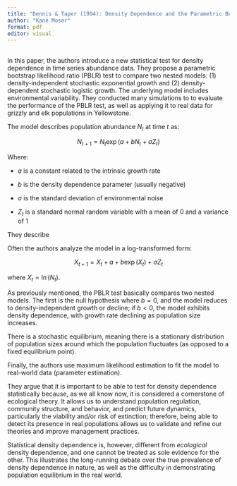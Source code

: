 ```yaml
---
title: "Dennis & Taper (1994): Density Dependence and the Parametric Bootstrap Likelihood Ratio (PBLR)"
author: "Kane Moser"
format: pdf
editor: visual
---
```


## 

In this paper, the authors introduce a new statistical test for density dependence in time series abundance data. They propose a parametric bootstrap likelihood ratio (PBLR) test to compare two nested models: (1) density-independent stochastic exponential growth and (2) density-dependent stochastic logistic growth. The underlying model includes environmental variability. They conducted many simulations to to evaluate the performance of the PBLR test, as well as applying it to real data for grizzly and elk populations in Yellowstone.

The model describes population abundance $N_t$ at time $t$ as:

$$
N_{t+1} = N_t \exp(a+b N_t + \sigma Z_t)
$$

Where:

-   $a$ is a constant related to the intrinsic growth rate

-   $b$ is the density dependence parameter (usually negative)

-   $\sigma$ is the standard deviation of environmental noise

-   $Z_t$ is a standard normal random variable with a mean of 0 and a variance of 1

They describe

Often the authors analyze the model in a log-transformed form:

$$
X_{t+1} = X_t + a + b \exp(X_t) + \sigma Z_t
$$

where $X_t = \ln(N_t)$.

As previously mentioned, the PBLR test basically compares two nested models. The first is the null hypothesis where $b=0$, and the model reduces to density-independent growth or decline; if $b<0$, the model exhibits density dependence, with growth rate declining as population size increases.

There is a stochastic equilibrium, meaning there is a stationary distribution of population sizes around which the population fluctuates (as opposed to a fixed equilibrium point).

Finally, the authors use maximum likelihood estimation to fit the model to real-world data (parameter estimation).

They argue that it is important to be able to test for density dependence statistically because, as we all know now, it is considered a cornerstone of ecological theory. It allows us to understand population regulation, community structure, and behavior, and predict future dynamics, particularly the viability and/or risk of extinction; therefore, being able to detect its presence in real populations allows us to validate and refine our theories and improve management practices.

Statistical density dependence is, however, different from *ecological* density dependence, and one cannot be treated as sole evidence for the other. This illustrates the long-running debate over the true prevalence of density dependence in nature, as well as the difficulty in demonstrating population equilibrium in the real world.

